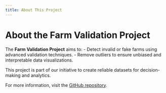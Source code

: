 ```yaml
---
title: About This Project
---
```


# About the Farm Validation Project

The **Farm Validation Project** aims to:
- Detect invalid or fake farms using advanced validation techniques.
- Remove outliers to ensure unbiased and interpretable data visualizations.

This project is part of our initiative to create reliable datasets for decision-making and analytics.

For more information, visit the [GitHub repository](https://github.com/ubc-litefarm-datateam/LiteFarm-Data-Processing-Guide).
